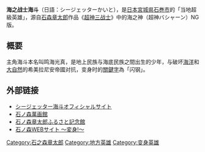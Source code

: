 '''海之战士海斗'''（日語：シージェッターかいと），是[[日本|日本]][[宮城県|宮城県]][[石巻市|石巻市]]的「当地超級英雄」，源自[[石森章太郎|石森章太郎]]作品《[[超神三战士|超神三战士]]》中的海之神（超神バシャーン）NG版。

== 概要 ==
主角海斗本名叫鸣海光真，是地上民族与海底民族之間出生的少年，与破坏[[海洋|海洋]]和[[大自然|大自然]]的希美拉尼安帝國对抗，变身时的[[關鍵字|關鍵字]]為「闪钢」。

== 外部链接==
* [http://www.man-bow.com/kaito/ シージェッター海斗オフィシャルサイト] {{Wayback|url=http://www.man-bow.com/kaito/ |date=20161219024547 }}
* [http://www.man-bow.com/manga/ 石ノ森萬画館] {{Wayback|url=http://www.man-bow.com/manga/ |date=20110106163326 }}
* [http://www.city.tome.miyagi.jp/kinenkan/ 石ノ森章太郎ふるさと記念館] {{Wayback|url=http://www.city.tome.miyagi.jp/kinenkan/ |date=20210227114550 }}
* [https://web.archive.org/web/20150208035718/http://www.ishinomori.co.jp/ 石ノ森WEBサイト ～変身!～]

{{DEFAULTSORT:しいしえつたあかいと}}

[[Category:石之森章太郎|Category:石之森章太郎]]
[[Category:地方英雄|Category:地方英雄]]
[[Category:变身英雄|Category:变身英雄]]